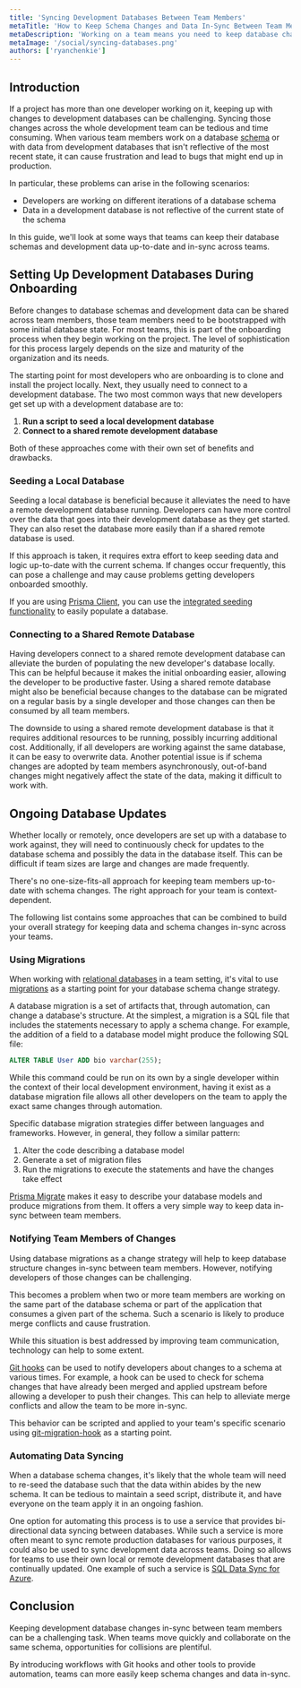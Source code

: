 ```yaml
---
title: 'Syncing Development Databases Between Team Members'
metaTitle: 'How to Keep Schema Changes and Data In-Sync Between Team Members'
metaDescription: 'Working on a team means you need to keep database changes in-sync between developers. Find out some ways to approach database syncing in this guide.'
metaImage: '/social/syncing-databases.png'
authors: ['ryanchenkie']
---
```


## Introduction

If a project has more than one developer working on it, keeping up with changes to development databases can be challenging. Syncing those changes across the whole development team can be tedious and time consuming. When various team members work on a database [schema](/intro/database-glossary#schema) or with data from development databases that isn't reflective of the most recent state, it can cause frustration and lead to bugs that might end up in production.

In particular, these problems can arise in the following scenarios:

- Developers are working on different iterations of a database schema
- Data in a development database is not reflective of the current state of the schema

In this guide, we'll look at some ways that teams can keep their database schemas and development data up-to-date and in-sync across teams.

## Setting Up Development Databases During Onboarding

Before changes to database schemas and development data can be shared across team members, those team members need to be bootstrapped with some initial database state. For most teams, this is part of the onboarding process when they begin working on the project. The level of sophistication for this process largely depends on the size and maturity of the organization and its needs.

The starting point for most developers who are onboarding is to clone and install the project locally. Next, they usually need to connect to a development database. The two most common ways that new developers get set up with a development database are to:

1. **Run a script to seed a local development database**
2. **Connect to a shared remote development database**

Both of these approaches come with their own set of benefits and drawbacks. 

### Seeding a Local Database

Seeding a local database is beneficial because it alleviates the need to have a remote development database running. Developers can have more control over the data that goes into their development database as they get started. They can also reset the database more easily than if a shared remote database is used.

If this approach is taken, it requires extra effort to keep seeding data and logic up-to-date with the current schema. If changes occur frequently, this can pose a challenge and may cause problems getting developers onboarded smoothly.

<PrismaOutlinks>

If you are using [Prisma Client](https://www.prisma.io/docs/concepts/components/prisma-client), you can use the [integrated seeding functionality](https://www.prisma.io/docs/guides/database/seed-database) to easily populate a database.

</PrismaOutlinks>

### Connecting to a Shared Remote Database

Having developers connect to a shared remote development database can alleviate the burden of populating the new developer's database locally. This can be helpful because it makes the initial onboarding easier, allowing the developer to be productive faster. Using a shared remote database might also be beneficial because changes to the database can be migrated on a regular basis by a single developer and those changes can then be consumed by all team members. 

The downside to using a shared remote development database is that it requires additional resources to be running, possibly incurring additional cost. Additionally, if all developers are working against the same database, it can be easy to overwrite data.  Another potential issue is if schema changes are adopted by team members asynchronously, out-of-band changes might negatively affect the state of the data, making it difficult to work with.

## Ongoing Database Updates

Whether locally or remotely, once developers are set up with a database to work against, they will need to continuously check for updates to the database schema and possibly the data in the database itself. This can be difficult if team sizes are large and changes are made frequently.

There's no one-size-fits-all approach for keeping team members up-to-date with schema changes. The right approach for your team is context-dependent.

The following list contains some approaches that can be combined to build your overall strategy for keeping data and schema changes in-sync across your teams.

### Using Migrations

When working with [relational databases](/intro/database-glossary#relational-database) in a team setting, it's vital to use [migrations](/intro/database-glossary#migration) as a starting point for your database schema change strategy.

A database migration is a set of artifacts that, through automation, can change a database's structure. At the simplest, a migration is a SQL file that includes the statements necessary to apply a schema change. For example, the addition of a field to a database model might produce the following SQL file:

```sql
ALTER TABLE User ADD bio varchar(255);
```

While this command could be run on its own by a single developer within the context of their local development environment, having it exist as a database migration file allows all other developers on the team to apply the exact same changes through automation.

Specific database migration strategies differ between languages and frameworks. However, in general, they follow a similar pattern:

1. Alter the code describing a database model
2. Generate a set of migration files
3. Run the migrations to execute the statements and have the changes take effect

<PrismaOutlinks>

[Prisma Migrate](https://www.prisma.io/docs/concepts/components/prisma-migrate) makes it easy to describe your database models and produce migrations from them. It offers a very simple way to keep data in-sync between team members.

</PrismaOutlinks>

### Notifying Team Members of Changes

Using database migrations as a change strategy will help to keep database structure changes in-sync between team members. However, notifying developers of those changes can be challenging.

This becomes a problem when two or more team members are working on the same part of the database schema or part of the application that consumes a given part of the schema. Such a scenario is likely to produce merge conflicts and cause frustration.

While this situation is best addressed by improving team communication, technology can help to some extent.

[Git hooks](https://git-scm.com/book/en/v2/Customizing-Git-Git-Hooks) can be used to notify developers about changes to a schema at various times. For example, a hook can be used to check for schema changes that have already been merged and applied upstream before allowing a developer to push their changes. This can help to alleviate merge conflicts and allow the team to be more in-sync.

This behavior can be scripted and applied to your team's specific scenario using [git-migration-hook](https://github.com/richardbrinkman/git-migration-hook) as a starting point.


### Automating Data Syncing

When a database schema changes, it's likely that the whole team will need to re-seed the database such that the data within abides by the new schema. It can be tedious to maintain a seed script, distribute it, and have everyone on the team apply it in an ongoing fashion.

One option for automating this process is to use a service that provides bi-directional data syncing between databases. While such a service is more often meant to sync remote production databases for various purposes, it could also be used to sync development data across teams. Doing so allows for teams to use their own local or remote development databases that are continually updated. One example of such a service is [SQL Data Sync for Azure](https://docs.microsoft.com/en-us/azure/azure-sql/database/sql-data-sync-data-sql-server-sql-database). 

## Conclusion

Keeping development database changes in-sync between team members can be a challenging task. When teams move quickly and collaborate on the same schema, opportunities for collisions are plentiful.

By introducing workflows with Git hooks and other tools to provide automation, teams can more easily keep schema changes and data in-sync.
